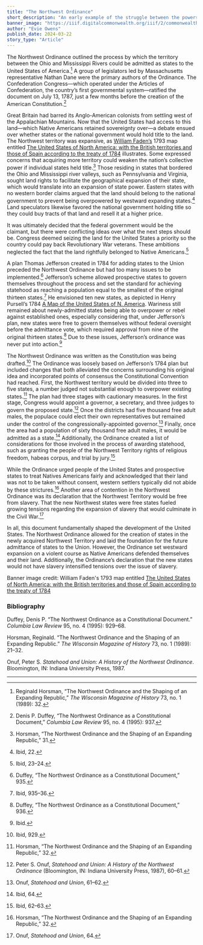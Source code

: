 ```yaml
---
title: "The Northwest Ordinance"
short_description: "An early example of the struggle between the powers of state and federal government, the Northwest Ordinance determined the process by which areas in the newly acquired Northwest Territory could officially gain statehood."
banner_image: "https://iiif.digitalcommonwealth.org/iiif/2/commonwealth:w9505s63x/1383,1356,4660,2494/pct:50/0/default.jpg"
author: "Evie Owens"
publish_date: 2024-03-22
story_type: "Article"
---
```



The Northwest Ordinance outlined the process by which the territory between the Ohio and Mississippi Rivers could be admitted as states to the United States of America.[^1] A group of legislators led by Massachusetts representative Nathan Dane were the primary authors of the Ordinance. The Confederation Congress—which operated under the Articles of Confederation, the country’s first governmental system—ratified the document on July 13, 1787, just a few months before the creation of the American Constitution.[^2]

Great Britain had barred its Anglo-American colonists from settling west of the Appalachian Mountains. Now that the United States had access to this land—which Native Americans retained sovereignty over—a debate ensued over whether states or the national government would hold title to the land. The Northwest territory was expansive, as [William Faden’s](/people/william-faden) 1793 map entitled [The United States of North America: with the British territories and those of Spain according to the treaty of 1784](/maps/commonwealth:w9505s62n) illustrates. Some expressed concerns that acquiring more territory could weaken the nation’s collective power if individual states held title.[^3] Those residing in states that bordered the Ohio and Mississippi river valleys, such as Pennsylvania and Virginia, sought land rights to facilitate the geographical expansion of their state, which would translate into an expansion of state power. Eastern states with no western border claims argued that the land should belong to the national government to prevent being overpowered by westward expanding states.[^4] Land speculators likewise favored the national government holding title so they could buy tracts of that land and resell it at a higher price.

It was ultimately decided that the federal government would be the claimant, but there were conflicting ideas over what the next steps should be. Congress deemed seizing the land for the United States a priority so the country could pay back Revolutionary War veterans. These ambitions neglected the fact that the land rightfully belonged to Native Americans.[^5]

A plan Thomas Jefferson created in 1784 for adding states to the Union preceded the Northwest Ordinance but had too many issues to be implemented.[^6] Jefferson’s scheme allowed prospective states to govern themselves throughout the process and set the standard for achieving statehood as reaching a population equal to the smallest of the original thirteen states.[^7] He envisioned ten new states, as depicted in Henry Pursell’s 1784 [A Map of the United States of N. America](/maps/commonwealth:z603vt312). Wariness still remained about newly-admitted states being able to overpower or rebel against established ones, especially considering that, under Jefferson’s plan, new states were free to govern themselves without federal oversight before the admittance vote, which required approval from nine of the original thirteen states.[^8] Due to these issues, Jefferson’s ordinance was never put into action.[^9]

<InlineMapViewer identifier="commonwealth__z603vt312" />

The Northwest Ordinance was written as the Constitution was being drafted.[^10] The Ordinance was loosely based on Jefferson’s 1784 plan but included changes that both alleviated the concerns surrounding his original idea and incorporated points of consensus the Constitutional Convention had reached. First, the Northwest territory would be divided into three to five states, a number judged not substantial enough to overpower existing states.[^11] The plan had three stages with cautionary measures. In the first stage, Congress would appoint a governor, a secretary, and three judges to govern the proposed state.[^12] Once the districts had five thousand free adult males, the populace could elect their own representatives but remained under the control of the congressionally-appointed governor.[^13] Finally, once the area had a population of sixty thousand free adult males, it would be admitted as a state.[^14] Additionally, the Ordinance created a list of considerations for those involved in the process of awarding statehood, such as granting the people of the Northwest Territory rights of religious freedom, habeas corpus, and trial by jury.[^15]

While the Ordinance urged people of the United States and prospective states to treat Natives Americans fairly and acknowledged that their land was not to be taken without consent, western settlers typically did not abide by these strictures.[^16] Another area of contention in the Northwest Ordinance was its declaration that the Northwest Territory would be free from slavery. That the new Northwest states were free states fueled growing tensions regarding the expansion of slavery that would culminate in the Civil War.[^17]

In all, this document fundamentally shaped the development of the United States. The Northwest Ordinance allowed for the creation of states in the newly acquired Northwest Territory and laid the foundation for the future admittance of states to the Union. However, the Ordinance set westward expansion on a violent course as Native Americans defended themselves and their land. Additionally, the Ordinance’s declaration that the new states would not have slavery intensified tensions over the issue of slavery.

Banner image credit: William Faden's 1793 map entitled [The United States of North America: with the British territories and those of Spain according to the treaty of 1784](/maps/commonwealth:w9505s62n)

[^1]: Reginald Horsman, “The Northwest Ordinance and the Shaping of an Expanding Republic,” _The Wisconsin Magazine of History_ 73, no. 1 (1989): 32.

[^2]: Denis P. Duffey, “The Northwest Ordinance as a Constitutional Document,” _Columbia Law Review_ 95, no. 4 (1995): 937.

[^3]: Horsman, “The Northwest Ordinance and the Shaping of an Expanding Republic,” 31.

[^4]: Ibid, 22.

[^5]: Ibid, 23–24.

[^6]: Duffey, “The Northwest Ordinance as a Constitutional Document,” 935.

[^7]: Ibid, 935–36.

[^8]: Duffey, “The Northwest Ordinance as a Constitutional Document,” 936.

[^9]: Ibid.

[^10]: Ibid, 929.

[^11]: Horsman, “The Northwest Ordinance and the Shaping of an Expanding Republic,” 32.

[^12]: Peter S. Onuf, _Statehood and Union: A History of the Northwest Ordinance_ (Bloomington, IN: Indiana University Press, 1987), 60–61.

[^13]: Onuf, _Statehood and Union_, 61–62.

[^14]: Ibid, 64.

[^15]: Ibid, 62–63.

[^16]: Horsman, “The Northwest Ordinance and the Shaping of an Expanding Republic,” 32.

[^17]: Onuf, _Statehood and Union_, 64.

### Bibliography

Duffey, Denis P. “The Northwest Ordinance as a Constitutional Document.” _Columbia Law Review_ 95, no. 4 (1995): 929–68.

Horsman, Reginald. “The Northwest Ordinance and the Shaping of an Expanding Republic.” _The Wisconsin Magazine of History_ 73, no. 1 (1989): 21–32.

Onuf, Peter S. _Statehood and Union: A History of the Northwest Ordinance_. Bloomington, IN: Indiana University Press, 1987.

***
